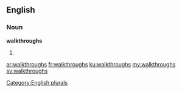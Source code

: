 ==English==

===Noun===
'''walkthroughs'''

# {{plural of|[[walkthrough]]}}

[[Category:English plurals]]

[[ar:walkthroughs]]
[[fr:walkthroughs]]
[[ku:walkthroughs]]
[[my:walkthroughs]]
[[sv:walkthroughs]]